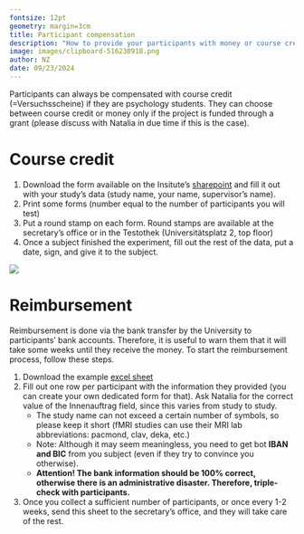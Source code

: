 ```yaml
---
fontsize: 12pt
geometry: margin=3cm
title: Participant compensation
description: "How to provide your participants with money or course credit for experiment participation"
image: images/clipboard-516230918.png
author: NZ
date: 09/23/2024
---
```


Participants can always be compensated with course credit (=Versuchsscheine) if they are psychology students. They can choose between course credit or money only if the project is funded through a grant (please discuss with Natalia in due time if this is the case).

# Course credit

1.  Download the form available on the Insitute's [sharepoint](https://sharepoint.uni-graz.at/sites/602/untersuchen/_layouts/15/WopiFrame2.aspx?sourcedoc=%7BFAA90B5A-5D5D-4DA2-A636-9FD2AE63A8D9%7D&file=Bestätigung_Untersuchung.pdf&action=default) and fill it out with your study's data (study name, your name, supervisor's name).
2.  Print some forms (number equal to the number of participants you will test)
3.  Put a round stamp on each form. Round stamps are available at the secretary's office or in the Testothek (Universitätsplatz 2, top floor)
4.  Once a subject finished the experiment, fill out the rest of the data, put a date, sign, and give it to the subject.

![](images/clipboard-516230918.png)

# Reimbursement

Reimbursement is done via the bank transfer by the University to participants' bank accounts. Therefore, it is useful to warn them that it will take some weeks until they receive the money. To start the reimbursement process, follow these steps.

1.  Download the example [excel sheet](https://github.com/visualneuroscience/visualneuroscience.github.io/tree/main/people/compensation/files/AWE_Form_example.xlsx)
2.  Fill out one row per participant with the information they provided (you can create your own dedicated form for that). Ask Natalia for the correct value of the Innenauftrag field, since this varies from study to study.
    -   The study name can not exceed a certain number of symbols, so please keep it short (fMRI studies can use their MRI lab abbreviations: pacmond, clav, deka, etc.)
    -   Note: Although it may seem meaningless, you need to get bot **IBAN and BIC** from you subject (even if they try to convince you otherwise).
    -   **Attention! The bank information should be 100% correct, otherwise there is an administrative disaster. Therefore, triple-check with participants.**
3.  Once you collect a sufficient number of participants, or once every 1-2 weeks, send this sheet to the secretary's office, and they will take care of the rest.
